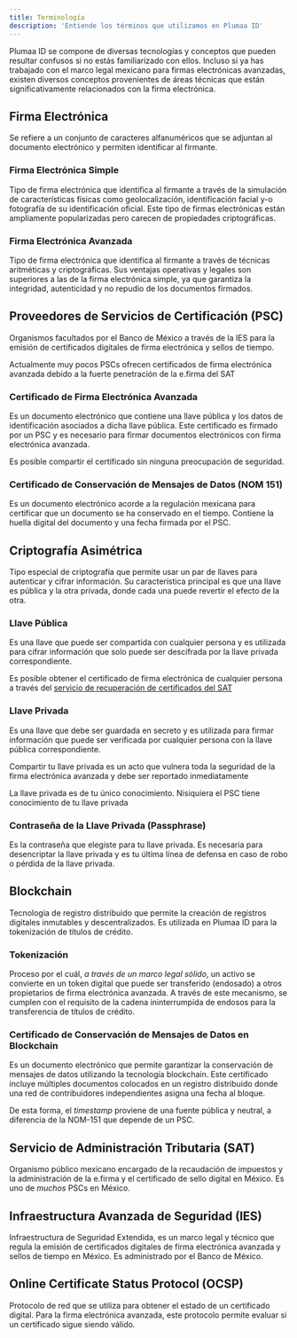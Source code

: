 ```yaml
---
title: Terminología
description: 'Entiende los términos que utilizamos en Plumaa ID'
---
```


Plumaa ID se compone de diversas tecnologías y conceptos que pueden resultar confusos si no estás familiarizado con ellos. Incluso si ya has trabajado con el marco legal mexicano para firmas electrónicas avanzadas, existen diversos conceptos provenientes de áreas técnicas que están significativamente relacionados con la firma electrónica.

## Firma Electrónica

Se refiere a un conjunto de caracteres alfanuméricos que se adjuntan al documento electrónico y permiten identificar al firmante.

### Firma Electrónica Simple

Tipo de firma electrónica que identifica al firmante a través de la simulación de características físicas como geolocalización, identificación facial y-o fotografía de su identificación oficial. Este tipo de firmas electrónicas están ampliamente popularizadas pero carecen de propiedades criptográficas.

### Firma Electrónica Avanzada

Tipo de firma electrónica que identifica al firmante a través de técnicas aritméticas y criptográficas. Sus ventajas operativas y legales son superiores a las de la firma electrónica simple, ya que garantiza la integridad, autenticidad y no repudio de los documentos firmados.

## Proveedores de Servicios de Certificación (PSC)

Organismos facultados por el Banco de México a través de la IES para la emisión de certificados digitales de firma electrónica y sellos de tiempo.

<Tip>Actualmente muy pocos PSCs ofrecen certificados de firma electrónica avanzada debido a la fuerte penetración de la e.firma del SAT</Tip>

### Certificado de Firma Electrónica Avanzada

Es un documento electrónico que contiene una llave pública y los datos de identificación asociados a dicha llave pública. Este certificado es firmado por un PSC y es necesario para firmar documentos electrónicos con firma electrónica avanzada.

<Tip>Es posible compartir el certificado sin ninguna preocupación de seguridad.</Tip>

### Certificado de Conservación de Mensajes de Datos (NOM 151)

Es un documento electrónico acorde a la regulación mexicana para certificar que un documento se ha conservado en el tiempo. Contiene la huella digital del documento y una fecha firmada por el PSC.

## Criptografía Asimétrica

Tipo especial de criptografía que permite usar un par de llaves para autenticar y cifrar información. Su característica principal es que una llave es pública y la otra privada, donde cada una puede revertir el efecto de la otra.

### Llave Pública

Es una llave que puede ser compartida con cualquier persona y es utilizada para cifrar información que solo puede ser descifrada por la llave privada correspondiente.

<Tip>Es posible obtener el certificado de firma electrónica de cualquier persona a través del [servicio de recuperación de certificados del SAT](https://portalsat.plataforma.sat.gob.mx/RecuperacionDeCertificados/faces/consultaCertificados.xhtml)</Tip>

### Llave Privada

Es una llave que debe ser guardada en secreto y es utilizada para firmar información que puede ser verificada por cualquier persona con la llave pública correspondiente.

<Warning>Compartir tu llave privada es un acto que vulnera toda la seguridad de la firma electrónica avanzada y debe ser reportado inmediatamente</Warning>

<Note>La llave privada es de tu único conocimiento. Nisiquiera el PSC tiene conocimiento de tu llave privada</Note>

### Contraseña de la Llave Privada (Passphrase)

Es la contraseña que elegiste para tu llave privada. Es necesaria para desencriptar la llave privada y es tu última línea de defensa en caso de robo o pérdida de la llave privada.

## Blockchain

Tecnología de registro distribuido que permite la creación de registros digitales inmutables y descentralizados. Es utilizada en Plumaa ID para la tokenización de títulos de crédito.

### Tokenización

Proceso por el cuál, _a través de un marco legal sólido_, un activo se convierte en un token digital que puede ser transferido (endosado) a otros propietarios de firma electrónica avanzada. A través de este mecanismo, se cumplen con el requisito de la cadena ininterrumpida de endosos para la transferencia de títulos de crédito.

### Certificado de Conservación de Mensajes de Datos en Blockchain

Es un documento electrónico que permite garantizar la conservación de mensajes de datos utilizando la tecnología blockchain. Este certificado incluye múltiples documentos colocados en un registro distribuido donde una red de contribuidores independientes asigna una fecha al bloque.

De esta forma, el _timestamp_ proviene de una fuente pública y neutral, a diferencia de la NOM-151 que depende de un PSC.

## Servicio de Administración Tributaria (SAT)

Organismo público mexicano encargado de la recaudación de impuestos y la administración de la e.firma y el certificado de sello digital en México. Es uno de _muchos_ PSCs en México.

## Infraestructura Avanzada de Seguridad (IES)

Infraestructura de Seguridad Extendida, es un marco legal y técnico que regula la emisión de certificados digitales de firma electrónica avanzada y sellos de tiempo en México. Es administrado por el Banco de México.

## Online Certificate Status Protocol (OCSP)

Protocolo de red que se utiliza para obtener el estado de un certificado digital. Para la firma electrónica avanzada, este protocolo permite evaluar si un certificado sigue siendo válido.
